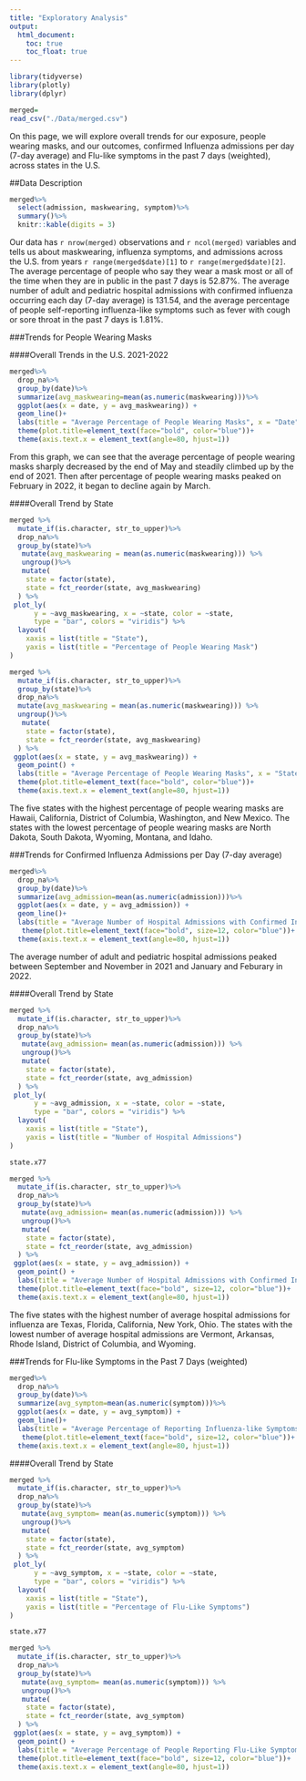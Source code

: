 ```yaml
---
title: "Exploratory Analysis"
output: 
  html_document:
    toc: true                
    toc_float: true        
---
```


```r
library(tidyverse)
library(plotly)
library(dplyr)
```


```r
merged=
read_csv("./Data/merged.csv") 
```

On this page, we will explore overall trends for our exposure, people wearing masks, and our outcomes, confirmed Influenza admissions per day (7-day average) and Flu-like symptoms in the past 7 days (weighted), across states in the U.S.

##Data Description
```r
merged%>%
  select(admission, maskwearing, symptom)%>%
  summary()%>%
  knitr::kable(digits = 3)

```
Our data has `r nrow(merged)` observations and `r ncol(merged)` variables and tells us about maskwearing, influenza symptoms, and admissions across the U.S. from years `r range(merged$date)[1]` to `r range(merged$date)[2]`. The average percentage of people who say they wear a mask most or all of the time when they are in public in the past 7 days is 52.87%. The average number of adult and pediatric hospital admissions with confirmed influenza occurring each day (7-day average) is 131.54, and the average percentage of people self-reporting influenza-like symptoms such as fever with cough or sore throat in the past 7 days is 1.81%. 

###Trends for People Wearing Masks

####Overall Trends in the U.S. 2021-2022
```r
merged%>%
  drop_na%>%
  group_by(date)%>%
  summarize(avg_maskwearing=mean(as.numeric(maskwearing)))%>%
  ggplot(aes(x = date, y = avg_maskwearing)) +
  geom_line()+
  labs(title = "Average Percentage of People Wearing Masks", x = "Date", y = "Percentage of People Wearing Masks")+
  theme(plot.title=element_text(face="bold", color="blue"))+
  theme(axis.text.x = element_text(angle=80, hjust=1))
```
From this graph, we can see that the average percentage of people wearing masks sharply decreased by the end of May and steadily climbed up by the end of 2021. Then after percentage of people wearing masks peaked on February in 2022, it began to decline again by March.

####Overall Trend by State
```r
merged %>% 
  mutate_if(is.character, str_to_upper)%>%
  drop_na%>%
  group_by(state)%>%
   mutate(avg_maskwearing = mean(as.numeric(maskwearing))) %>% 
   ungroup()%>%
   mutate(
    state = factor(state),
    state = fct_reorder(state, avg_maskwearing)
  ) %>% 
 plot_ly(
      y = ~avg_maskwearing, x = ~state, color = ~state,
      type = "bar", colors = "viridis") %>% 
  layout(
    xaxis = list(title = "State"),
    yaxis = list(title = "Percentage of People Wearing Mask")
)

merged %>% 
  mutate_if(is.character, str_to_upper)%>%
  group_by(state)%>%
  drop_na%>%
  mutate(avg_maskwearing = mean(as.numeric(maskwearing))) %>% 
  ungroup()%>%
   mutate(
    state = factor(state),
    state = fct_reorder(state, avg_maskwearing)
  ) %>% 
 ggplot(aes(x = state, y = avg_maskwearing)) +
  geom_point() +
  labs(title = "Average Percentage of People Wearing Masks", x = "State", y = "Percentage of People Wearing Masks")+
  theme(plot.title=element_text(face="bold", color="blue"))+
  theme(axis.text.x = element_text(angle=80, hjust=1))
```
The five states with the highest percentage of people wearing masks are Hawaii, California, District of Columbia, Washington, and New Mexico. The states with the lowest percentage of people wearing masks are North Dakota, South Dakota, Wyoming, Montana, and Idaho.



###Trends for Confirmed Influenza Admissions per Day (7-day average)
```r
merged%>%
  drop_na%>%
  group_by(date)%>%
  summarize(avg_admission=mean(as.numeric(admission)))%>%
  ggplot(aes(x = date, y = avg_admission)) +
  geom_line()+
  labs(title = "Average Number of Hospital Admissions with Confirmed Influenza", x = "Date", y = "Number of Hospital Admissions")+
   theme(plot.title=element_text(face="bold", size=12, color="blue"))+
  theme(axis.text.x = element_text(angle=80, hjust=1))

```

The average number of adult and pediatric hospital admissions peaked between September and November in 2021 and January and Feburary in 2022.

####Overall Trend by State
```r
merged %>% 
  mutate_if(is.character, str_to_upper)%>%
  drop_na%>%
  group_by(state)%>%
   mutate(avg_admission= mean(as.numeric(admission))) %>% 
   ungroup()%>%
   mutate(
    state = factor(state),
    state = fct_reorder(state, avg_admission)
  ) %>% 
 plot_ly(
      y = ~avg_admission, x = ~state, color = ~state,
      type = "bar", colors = "viridis") %>% 
  layout(
    xaxis = list(title = "State"),
    yaxis = list(title = "Number of Hospital Admissions")
)

state.x77

merged %>% 
  mutate_if(is.character, str_to_upper)%>%
  drop_na%>%
  group_by(state)%>%
   mutate(avg_admission= mean(as.numeric(admission))) %>% 
   ungroup()%>%
   mutate(
    state = factor(state),
    state = fct_reorder(state, avg_admission)
  ) %>% 
 ggplot(aes(x = state, y = avg_admission)) +
  geom_point() +
  labs(title = "Average Number of Hospital Admissions with Confirmed Influenza", x = "date", y = "Number of Hospital Admissions")+
  theme(plot.title=element_text(face="bold", size=12, color="blue"))+
  theme(axis.text.x = element_text(angle=80, hjust=1))
```
The five states with the highest number of average hospital admissions for influenza are Texas, Florida, California, New York, Ohio. The states with the lowest number of average hospital admissions are Vermont, Arkansas, Rhode Island, District of Columbia, and Wyoming.



###Trends for Flu-like Symptoms in the Past 7 Days (weighted)
```r
merged%>%
  drop_na%>%
  group_by(date)%>%
  summarize(avg_symptom=mean(as.numeric(symptom)))%>%
  ggplot(aes(x = date, y = avg_symptom)) +
  geom_line()+
  labs(title = "Average Percentage of Reporting Influenza-like Symptoms", x = "Date", y = "Percentage of Influenza-like Symptoms")+
   theme(plot.title=element_text(face="bold", size=12, color="blue"))+
  theme(axis.text.x = element_text(angle=80, hjust=1))
```

####Overall Trend by State
```r
merged %>% 
  mutate_if(is.character, str_to_upper)%>%
  drop_na%>%
  group_by(state)%>%
   mutate(avg_symptom= mean(as.numeric(symptom))) %>% 
   ungroup()%>%
   mutate(
    state = factor(state),
    state = fct_reorder(state, avg_symptom)
  ) %>% 
 plot_ly(
      y = ~avg_symptom, x = ~state, color = ~state,
      type = "bar", colors = "viridis") %>% 
  layout(
    xaxis = list(title = "State"),
    yaxis = list(title = "Percentage of Flu-Like Symptoms")
)

state.x77

merged %>% 
  mutate_if(is.character, str_to_upper)%>%
  drop_na%>%
  group_by(state)%>%
   mutate(avg_symptom= mean(as.numeric(symptom))) %>% 
   ungroup()%>%
   mutate(
    state = factor(state),
    state = fct_reorder(state, avg_symptom)
  ) %>% 
 ggplot(aes(x = state, y = avg_symptom)) +
  geom_point() +
  labs(title = "Average Percentage of People Reporting Flu-Like Symptoms", x = "date", y = "Percentage of Flu-Like Symptoms")+
  theme(plot.title=element_text(face="bold", size=12, color="blue"))+
  theme(axis.text.x = element_text(angle=80, hjust=1))
```





